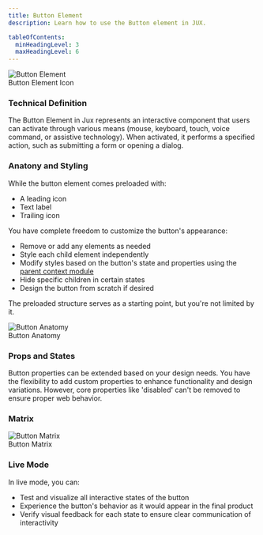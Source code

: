 ```yaml
---
title: Button Element
description: Learn how to use the Button element in JUX.

tableOfContents:
  minHeadingLevel: 3
  maxHeadingLevel: 6
---
```



<div style={{ textAlign: 'center' }}>
  <picture>
    <Image src={buttonElement} alt="Button Element" />
    <Figcaption>Button Element Icon</Figcaption>
  </picture>
</div>

### Technical Definition
The Button Element in Jux represents an interactive component that users can activate through various means (mouse, keyboard, touch, voice command, or assistive technology). When activated, it performs a specified action, such as submitting a form or opening a dialog.

### Anatony and Styling

While the button element comes preloaded with:

- A leading icon
- Text label
- Trailing icon

You have complete freedom to customize the button's appearance:

- Remove or add any elements as needed
- Style each child element independently
- Modify styles based on the button's state and properties using the [parent context module](/editor/dynamic-design-panel/props-and-variants)
- Hide specific children in certain states
- Design the button from scratch if desired

The preloaded structure serves as a starting point, but you're not limited by it.

<div style={{ textAlign: 'center' }}>
  <picture>
    <Image src={buttonAnatomy} alt="Button Anatomy" />
    <Figcaption>Button Anatomy</Figcaption>
  </picture>
</div>

### Props and States

Button properties can be extended based on your design needs. You have the flexibility to add custom properties to enhance functionality and design variations. However, core properties like 'disabled' can't be removed to ensure proper web behavior.

### Matrix

<div style={{ textAlign: 'center' }}>
  <picture>
    <Image src={buttonMatrix} alt="Button Matrix" />
    <Figcaption>Button Matrix</Figcaption>
  </picture>
</div>

### Live Mode
In live mode, you can:
- Test and visualize all interactive states of the button
- Experience the button's behavior as it would appear in the final product
- Verify visual feedback for each state to ensure clear communication of interactivity